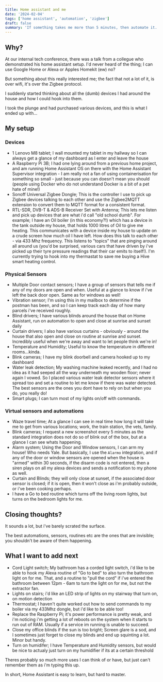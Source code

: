 ```yaml
---
title: Home assistant and me
date: '2024-02-04'
tags: ['home assistant', 'automation', 'zigbee']
draft: false
summary: 'If something takes me more than 5 minutes, then automate it. An overview of my home assistant journey and my current setup'
---
```


## Why?

At our internal tech conference, there was a talk from a collegue who demonstrated his home assistant setup. I'd never heard of the thing; I can use Google Home or Alexa or Apples Homekit (ew) no?

But something about this really interested me; the fact that not a lot of it, is over wifi, it's over the Zigbee protocol.

I suddenly started thinking about all the (dumb) devices I had around the house and how I could hook into them.

I took the plunge and had purchased various devices, and this is what I ended up with...

## My setup

### Devices
- 1 Lenovo M8 tablet; I wall mounted my tablet in my hallway so I can always get a glance of my dashboard as I enter and leave the house
- A Raspberry Pi 3B; I had one lying around from a previous home project, and am running Home Assistant OS on there with the Home Assistant Supervisor integration - I am really not a fan of using containerisation for something so small - just because you can doesn't mean you should (people using Docker who do not understand Docker is a bit of a pet hate of mine!)
- Sonoff Universal Zigbee Dongle; This is the controller I use to pick up Zigbee devices talking to each other and use the Zigbee2MQTT extension to convert them to MQTT format for a consistent format.
- RTL-SDR, DVB-T & ADS-B Receiver Set with Antenna; This lets me listen and pick up devices that are what i'd call "old school dumb". For example; I have an Oil boiler (in this economy?!) which has a device in the tank outside my house, that holds 1000 litres of Oil to give me heating. This communicates with a device inside my house to update on a crude screen how much oil I have left. How does this talk to each other - via 433 Mhz frequency. This listens to "topics" that are pinging around all around us (you'd be surprised, various cars that have driven by i've picked up their tyre pressure readings that their car emits to itself!). I'm currently trying to hook into my thermastat to save me buying a Hive smart heating control.


### Physical Sensors
- Multiple Door contact sensors; I have a group of sensors that tells me if any of my doors are open and when. Useful at a glance to know if i've left the back door open. Same as for windows as well!
- Vibration sensor; I'm using this in my mailbox to determine if the postman has been, and so I can keep track each day of how many parcels i've received roughly.
- Blind drivers; I have various blinds around the house that on Home Assistant, run on automation to open and close at sunrise and sunset daily
- Curtain drivers; I also have various curtains - obviously - around the house that also open and close on routine at sunrise and sunset. Incredibly useful when we're away and want to let people think we're in!
- Temperature and Humidity; Useful to know the temperature in different rooms...kinda.
- Blink cameras; I have my blink doorbell and camera hooked up to my dashboard
- Water leak detection; My washing machine leaked recently, and I had no idea as it had seeped all the way underneath my wooden floor; never again I vowed. So I placed various water leak detector sensors where it spread too and set a routine to let me know if there was water detected. The best sensors are the ones you dont have to rely on but when you do, you really do!
- Smart plugs; I can turn most of my lights on/off with commands.

### Virtual sensors and automations
- Waze travel time; At a glance I can see in real time how long it will take me to get from various locations; work, the train station, the vets, family.
- Blink cameras; I request a new screenshot every 5 minutes as the standard integration does not do so of blink out of the box, but at a glance I can see whats happening.
- Alarm system; Using the Door and Window sensors, I can arm my house! Who needs Yale. But basically, I use the `Alarmo` integration, and if any of the door or window sensors are opened when the house is "armed" within 30 seconds, if the disarm code is not entered, then a siren plays on all my alexa devices and sends a notification to my phone as well.
- Curtain and Blinds; they will only close at sunset, if the associated door sensor is closed; if it is open, then it won't close as i'm probably outside, or i've been cooking perhaps.
- I have a Go to bed routine which turns off the living room lights, but turns on the bedroom lights for me.

## Closing thoughts?

It sounds a lot, but i've barely scrated the surface.

The best automations, sensors, routines etc are the ones that are invisible; you shouldn't be aware of them happening.

## What I want to add next

- Cord Light switch; My bathroom has a corded light switch, i'd like to be able to hook my Alexa routine of "Go to bed" to also turn the bathroom light on for me. That, and a routine to "pull the cord" if i've entered the bathroom between 12pm - 6am to turn the light on for me, but not the extractor fan.
- Lights on stairs; i'd like an LED strip of lights on my stairway that turn on, on motion detection
- Thermostat; I haven't quite worked out how to send commands to my boiler via my 433Mhz dongle, but i'd like to be able too!
- Replace the Raspberry Pi; it's power performance is pretty weak, and i'm noticing i'm getting a lot of reboots on the system when it starts to run out of RAM. Usually if a service im running is unable to succeed.
- Close my office blinds if the sun is too bright; Screen glare is a sod, and I sometimes just forget to close my blinds and end up squinting a lot. Minor but handy.
- Turn on humidifer; I have Temperature and Humidity sensors, but would be nice to actualy just turn on my humidifier if its at a certain threshold

Theres probably so much more uses I can think of or have, but just can't remember them as i'm typing this up.

In short, Home Assistant is easy to learn, but hard to master.